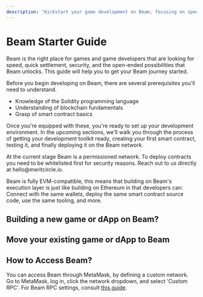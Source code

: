 ```yaml
---
description: 'Kickstart your game development on Beam, focusing on speed, security, and potential. Learn the prerequisites and get started.'
---
```



# Beam Starter Guide
 
Beam is the right place for games and game developers that are looking for speed, quick settlement, security, and the open-ended possibilities that Beam unlocks. This guide will help you to get your Beam journey started.   

Before you begin developing on Beam, there are several prerequisites you'll need to understand. 

- Knowledge of the Solidity programming language
- Understanding of blockchain fundamentals
- Grasp of smart contract basics

Once you're equipped with these, you're ready to set up your development environment. In the upcoming sections, we'll walk you through the process of getting your development toolkit ready, creating your first smart contract, testing it, and finally deploying it on the Beam network.

<Callout type="info">
  At the current stage Beam is a permissioned network. To deploy contracts you need to be whitelisted first for security reasons. Reach out to us directly at hello@meritcircle.io.
</Callout>

Beam is fully EVM-compatible, this means that building on Beam's execution layer is just like building on Ethereum in that developers can: Connect with the same wallets, deploy the same smart contract source code, use the same tooling, and more.


## Building a new game or dApp on Beam?

## Move your existing game or dApp to Beam

## How to Access Beam?

You can access Beam through MetaMask, by defining a custom network. Go to MetaMask, log in, click the network dropdown, and select 'Custom RPC'. For Beam RPC settings, consult [this guide](/chain/get-started/rpc).